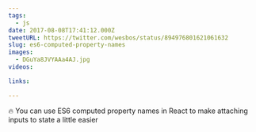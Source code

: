 ```yaml
---
tags:
  - js
date: 2017-08-08T17:41:12.000Z
tweetURL: https://twitter.com/wesbos/status/894976801621061632
slug: es6-computed-property-names
images:
  - DGuYa8JVYAAa4AJ.jpg
videos:

links:

---
```

🔥 You can use ES6 computed property names in React to make attaching inputs to state a little easier
